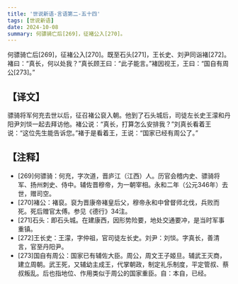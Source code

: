 ```yaml
---
title: '世说新语-言语第二-五十四'
tags: [世说新语]
date: 2024-10-08
summary: 何骠骑亡后[269]，征褚公入[270]。
---
```


何骠骑亡后[269]，征褚公入[270]。既至石头[271]，王长史、刘尹同诣褚[272]。褚曰：“真长，何以处我？”真长顾王曰：“此子能言。”褚因视王，王曰：“国自有周公[273]。”

## 【译文】

骠骑将军何充去世以后，征召褚公裒入朝。他到了石头城后，司徒左长史王濛和丹阳尹刘惔一起去拜访他。褚公说：“真长，打算怎么安排我？”刘真长看着王说：“这位先生能告诉您。”褚于是看着王，王说：“国家已经有周公了。”

## 【注释】

- [269]何骠骑：何充，字次道，晋庐江（江西）人。历官会稽内史、骠骑将军、扬州刺史、侍中。辅佐晋穆帝，为一朝宰相。永和二年（公元346年）去世，赠司空。
- [270]褚公：褚裒。裒为晋康帝褚皇后父，穆帝永和中曾督师北伐，兵败而死。死后赠官太傅。参见《德行》34注。
- [271]石头：即石头城。在建康西，因形势险要，地处交通要冲，是当时军事重镇。
- [272]王长史：王濛，字仲祖，官司徒左长史。刘尹：刘惔。字真长，善清言，官至丹阳尹。
- [273]国自有周公：国家已有辅佐大臣。周公，周文王子姬旦。辅武王灭商，建立周朝。武王死，又辅幼主成王，代掌朝政，制定礼乐制度，平定管叔、蔡叔叛乱。后也指地位、作用类似于周公的国家重臣。自：本自，已经。
